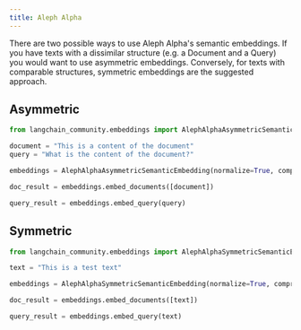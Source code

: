 ```yaml
---
title: Aleph Alpha
---
```


There are two possible ways to use Aleph Alpha's semantic embeddings. If you have texts with a dissimilar structure (e.g. a Document and a Query) you would want to use asymmetric embeddings. Conversely, for texts with comparable structures, symmetric embeddings are the suggested approach.

## Asymmetric

```python
from langchain_community.embeddings import AlephAlphaAsymmetricSemanticEmbedding
```

```python
document = "This is a content of the document"
query = "What is the content of the document?"
```

```python
embeddings = AlephAlphaAsymmetricSemanticEmbedding(normalize=True, compress_to_size=128)
```

```python
doc_result = embeddings.embed_documents([document])
```

```python
query_result = embeddings.embed_query(query)
```

## Symmetric

```python
from langchain_community.embeddings import AlephAlphaSymmetricSemanticEmbedding
```

```python
text = "This is a test text"
```

```python
embeddings = AlephAlphaSymmetricSemanticEmbedding(normalize=True, compress_to_size=128)
```

```python
doc_result = embeddings.embed_documents([text])
```

```python
query_result = embeddings.embed_query(text)
```

```python

```
